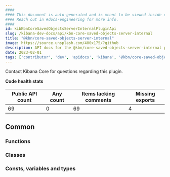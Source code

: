 ```yaml
---
####
#### This document is auto-generated and is meant to be viewed inside our experimental, new docs system.
#### Reach out in #docs-engineering for more info.
####
id: kibKbnCoreSavedObjectsServerInternalPluginApi
slug: /kibana-dev-docs/api/kbn-core-saved-objects-server-internal
title: "@kbn/core-saved-objects-server-internal"
image: https://source.unsplash.com/400x175/?github
description: API docs for the @kbn/core-saved-objects-server-internal plugin
date: 2023-02-01
tags: ['contributor', 'dev', 'apidocs', 'kibana', '@kbn/core-saved-objects-server-internal']
---
```




Contact Kibana Core for questions regarding this plugin.

**Code health stats**

| Public API count  | Any count | Items lacking comments | Missing exports |
|-------------------|-----------|------------------------|-----------------|
| 69 | 0 | 69 | 4 |

## Common

### Functions
<DocDefinitionList data={kbnCoreSavedObjectsServerInternalObj.common.functions}/>

### Classes
<DocDefinitionList data={kbnCoreSavedObjectsServerInternalObj.common.classes}/>

### Consts, variables and types
<DocDefinitionList data={kbnCoreSavedObjectsServerInternalObj.common.misc}/>

